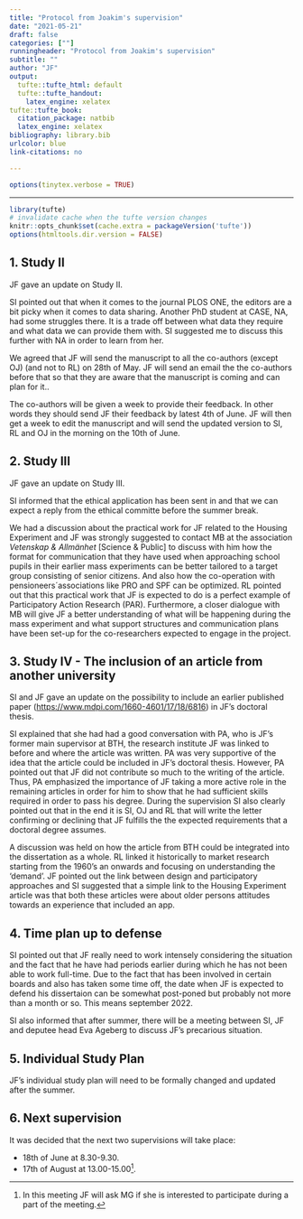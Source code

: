 ```yaml
---
title: "Protocol from Joakim's supervision"
date: "2021-05-21"
draft: false
categories: [""]
runningheader: "Protocol from Joakim's supervision" 
subtitle: ""
author: "JF"
output:
  tufte::tufte_html: default
  tufte::tufte_handout:
    latex_engine: xelatex
tufte::tufte_book:
  citation_package: natbib
  latex_engine: xelatex
bibliography: library.bib
urlcolor: blue
link-citations: no

---
```


```r
options(tinytex.verbose = TRUE)
```
---

```r
library(tufte)
# invalidate cache when the tufte version changes
knitr::opts_chunk$set(cache.extra = packageVersion('tufte'))
options(htmltools.dir.version = FALSE)
```

<!--
* Time: 9-10.30 am
* Zoom link: <https://lu-se.zoom.us/j/69595894452>


## 1. Study II
JF gives an update on Study II.

## 2. Study III
JF gives an update on Study III.

## 3. Study IV - The inclusion of an article from another university 
SI and JF gives an update on the possibility to include an earlier published paper (<https://www.mdpi.com/1660-4601/17/18/6816>) in Joakim's doctoral thesis.

## 4. Time plan up to defense

## 5. Other questions

## 6. Next supervision
-->

## 1. Study II
JF gave an update on Study II. 

SI pointed out that when it comes to the journal PLOS ONE, the editors  are a bit picky when it comes to data sharing. Another PhD student at CASE, NA, had some struggles there. It is a trade off between what data they require and what data we can provide them with. SI suggested me to discuss this further with NA in order to learn from her.

We agreed that JF will send the manuscript to all the co-authors (except OJ) (and not to RL) on 28th of May. JF will send an email the the co-authors before that so that they are aware that the manuscript is coming and can plan for it..

The co-authors will be given a week to provide their feedback. In other words they should send JF their feedback by latest 4th of June. JF will then get a week to edit the manuscript and will send the updated version to SI, RL and OJ in the morning on the 10th of June.



## 2. Study III
JF gave an update on Study III.

SI informed that the ethical application has been sent in and that we can expect a reply from the ethical committe before the summer break.

We had a discussion about the practical work for JF related to the Housing Experiment and JF was strongly suggested to contact MB at the association *Vetenskap & Allmänhet* [Science & Public] to discuss with him how the format for communication that they have used when approaching school pupils in their earlier mass experiments can be better tailored to a target group consisting of senior citizens. And also how the co-operation with pensioneers´associations like PRO and SPF can be optimized. RL pointed out that this practical work that JF is expected to do is a perfect example of Participatory Action Research (PAR). Furthermore, a closer dialogue with MB will give JF a better understanding of what will be happening during the mass experiment and what support structures and communication plans have been set-up for the co-researchers expected to engage in the project.  

## 3. Study IV - The inclusion of an article from another university 
SI and JF gave an update on the possibility to include an earlier published paper (<https://www.mdpi.com/1660-4601/17/18/6816>) in JF's doctoral thesis.

SI explained that she had had a good conversation with PA, who is JF's former main supervisor at BTH, the research institute JF was linked to before and where the article was written. PA was very supportive of the idea that the article could be included in JF's doctoral thesis. However, PA pointed out that JF did not contribute so much to the writing of the article. Thus, PA emphasized the importance of JF taking a more active role in the remaining articles in order for him to show that he had sufficient skills required in order to pass his degree. During the supervision SI also clearly pointed out that in the end it is SI, OJ and RL that will write the letter confirming or declining that JF fulfills the the expected requirements that a doctoral degree assumes.

A discussion was held on how the article from BTH could be integrated into the dissertation as a whole. RL linked it historically to market research starting from the 1960's an onwards and focusing on understanding the 'demand'. JF pointed out the link between design and participatory approaches and SI suggested that a simple link to the Housing Experiment article was that both these articles were about older persons attitudes towards an experience that included an app.

## 4. Time plan up to defense
SI pointed out that JF really need to work intensely considering the situation and the fact that he have had periods earlier during which he has not been able to work full-time. Due to the fact that has been involved in certain boards and also has taken some time off, the date when JF is expected to defend his dissertaion can be somewhat post-poned but probably not more than a month or so. This means september 2022. 

SI also informed that after summer, there will be a meeting between SI, JF and deputee head Eva Ageberg to discuss JF's precarious situation.

## 5. Individual Study Plan
JF's individual study plan will need to be formally changed and updated after the summer.

## 6. Next supervision
It was decided that the next two supervisions will take place:

* 18th of June at 8.30-9.30.
* 17th of August at 13.00-15.00^[In this meeting JF will ask MG if she is interested to participate during a part of the meeting.].
